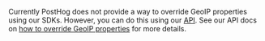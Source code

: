
<OverrideGeoIPPropertiesIntro />

Currently PostHog does not provide a way to override GeoIP properties using our SDKs. However, you can do this using our [API](/docs/api). See our API docs on [how to override GeoIP properties](/docs/api/post-only-endpoints#overriding-geoip-properties) for more details.

